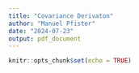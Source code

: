 ```yaml
---
title: "Covariance Derivaton"
author: "Manuel Pfister"
date: "2024-07-23"
output: pdf_document
---
```


```r
knitr::opts_chunk$set(echo = TRUE)
```


\section*{Page 1}

\begin{align*}
& Z_j^{(k)} = \left(\frac{\sum_{i=1}^{n_j} X_{ki}}{n_j} - \frac{\sum_{i=1}^{n_e} X_{oi}}{n_e}\right) \sqrt{\frac{n_i n_e}{2\sigma^2}} \tag{1} \\
& \text{Assuming } p > i \text{ and } n_e > n_j \\
& \text{Cov}\left(Z_j^{(k)}; Z_e^{(k)}\right)? \\
& \text{Cov}\left(Z_j^{(k)}; Z_e^{(k)}\right) \\
& = \text{Cov} \left( \left( \frac{\sum_{i=1}^{n_j} X_{ki}}{n_j} - \frac{\sum_{i=1}^{n_e} X_{oi}}{n_e} \right) \sqrt{\frac{n_j n_e}{2 \sigma^2}}, \left( \frac{\sum_{i=1}^{n_j} X_{ki}}{n_j} - \frac{\sum_{i=1}^{n_e} X_{oi}}{n_e} \right) \sqrt{\frac{n_j n_e}{2 \sigma^2}} \right) \\
& = \frac{n_j n_e}{2 \sigma^2} \text{Cov} \left( \frac{\sum_{i=1}^{n_j} X_{ki}}{n_j} - \frac{\sum_{i=1}^{n_e} X_{oi}}{n_e}; \frac{\sum_{i=1}^{n_j} X_{ki}}{n_j} - \frac{\sum_{i=1}^{n_e} X_{oi}}{n_e} \right) \\
& = \frac{n_j n_e}{2 \sigma^2} \left[ \text{Cov} \left( \frac{\sum_{i=1}^{n_j} X_{ki}}{n_j}; \frac{\sum_{i=1}^{n_j} X_{ki}}{n_j} \right) - \text{Cov} \left( \frac{\sum_{i=1}^{n_j} X_{ki}}{n_j}; \frac{\sum_{i=1}^{n_e} X_{oi}}{n_e} \right) \right. \\
& \quad \left. - \text{Cov} \left( \frac{\sum_{i=1}^{n_e} X_{oi}}{n_e}; \frac{\sum_{i=1}^{n_j} X_{ki}}{n_j} \right) + \text{Cov} \left( \frac{\sum_{i=1}^{n_e} X_{oi}}{n_e}; \frac{\sum_{i=1}^{n_e} X_{oi}}{n_e} \right) \right] \\
& = \frac{n_j n_e}{2 \sigma^2} \left[ \frac{\sigma^2}{n_j} + 0 + 0 + \frac{\sigma^2}{n_e} \right] \\
& = \frac{n_j n_e}{2 \sigma^2} \left[ \frac{\sigma^2}{n_j} + \frac{\sigma^2}{n_e} \right] \\
& = \frac{n_j n_e}{2 \sigma^2} \left[ \frac{\sigma^2}{n_j} + \frac{\sigma^2}{n_e} \right] \\
& = \frac{n_j n_e}{2 \sigma^2} \left[ \frac{n_e \sigma^2 + n_j \sigma^2}{n_j n_e} \right] \\
& = \frac{n_j n_e}{2 \sigma^2} \left[ \frac{\sigma^2 (n_j + n_e)}{n_j n_e} \right] \\
& = \frac{n_j n_e}{2 \sigma^2} \left[ \frac{\sigma^2}{n_j n_e} (n_j + n_e) \right] \\
& = \frac{n_j n_e}{2 \sigma^2} \left[ \frac{\sigma^2}{n_j n_e} (n_j + n_e) \right] \\
& = \frac{n_j + n_e}{2} \\
& = \frac{1}{2} (n_j + n_e)
\end{align*}

\section*{Page 2}

\begin{align*}
& \text{Cov}\left(Z_j^{(k)}; Z_e^{(k)}\right) \\
& = \frac{n_j n_e}{2 \sigma^2} \left[ \frac{\sigma^2}{n_j} + \frac{\sigma^2}{n_e} \right] \\
& = \frac{n_j n_e}{2 \sigma^2} \left[ \frac{1}{n_j n_e} \times 2 n_j \sigma^2 \right] \\
& = \sqrt{\frac{n_j}{n_e}} \\
& = \frac{n_j}{n_e}
\end{align*}